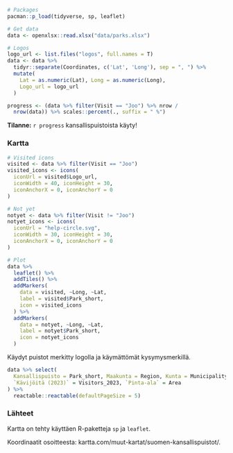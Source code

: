 ```r
# Packages
pacman::p_load(tidyverse, sp, leaflet)

# Get data
data <- openxlsx::read.xlsx("data/parks.xlsx")

# Logos
logo_url <- list.files("logos", full.names = T)
data <- data %>%
  tidyr::separate(Coordinates, c('Lat', 'Long'), sep = ", ") %>%
  mutate(
    Lat = as.numeric(Lat), Long = as.numeric(Long),
    Logo_url = logo_url
  )
```


```r
progress <- (data %>% filter(Visit == "Joo") %>% nrow /
  nrow(data)) %>% scales::percent(., suffix = " %")
```

**Tilanne:** `r progress` kansallispuistoista käyty! 

### Kartta


```r
# Visited icons
visited <- data %>% filter(Visit == "Joo")
visited_icons <- icons(
  iconUrl = visited$Logo_url,
  iconWidth = 40, iconHeight = 30,
  iconAnchorX = 0, iconAnchorY = 0
)

# Not yet
notyet <- data %>% filter(Visit != "Joo")
notyet_icons <- icons(
  iconUrl = "help-circle.svg",
  iconWidth = 30, iconHeight = 30,
  iconAnchorX = 0, iconAnchorY = 0
)

# Plot
data %>%
  leaflet() %>%
  addTiles() %>%
  addMarkers(
    data = visited, ~Long, ~Lat,
    label = visited$Park_short,
    icon = visited_icons
  ) %>%
  addMarkers(
    data = notyet, ~Long, ~Lat,
    label = notyet$Park_short,
    icon = notyet_icons
  )
```

Käydyt puistot merkitty logolla ja käymättömät kysymysmerkillä. 


```r
data %>% select(
  Kansallispuisto = Park_short, Maakunta = Region, Kunta = Municipality,
  `Kävijöitä (2023)` = Visitors_2023, `Pinta-ala` = Area
) %>%
  reactable::reactable(defaultPageSize = 5)


```


### Lähteet

Kartta on tehty käyttäen R-paketteja `sp` ja `leaflet`.

Koordinaatit osoitteesta: kartta.com/muut-kartat/suomen-kansallispuistot/.




